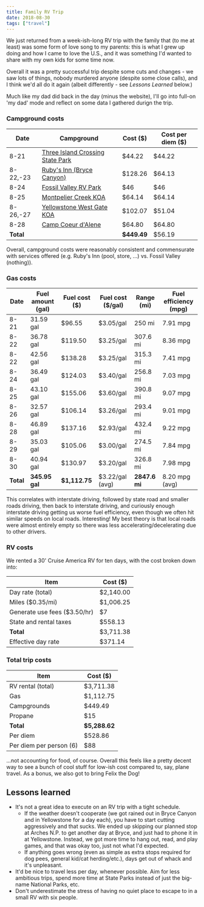```yaml
---
title: Family RV Trip
date: 2018-08-30
tags: ["travel"]
---
```


We just returned from a week-ish-long RV trip with the family that (to me at least) was some form of love song to my parents:
this is what I grew up doing and how I came to love the U.S., and it was something I'd wanted to share with my own kids for some time now.

Overall it was a pretty successful trip despite some cuts and changes - we saw lots of things, nobody murdered anyone (despite some close calls),
and I think we'd all do it again (albeit differently - see _Lessons Learned_ below.)

Much like my dad did back in the day (minus the website), I'll go into full-on 'my dad' mode and reflect on some data I gathered durign the trip.

### Campground costs

<!-- prettier-ignore-start -->
<!-- (Prettier escapes dollar signs poorly, or rather, its output is compliant with CommonMark but MdxJS parsing is not. Woot.) -->

| Date      | Campground                                                                                           | Cost ($)    | Cost per diem ($) |
| --------- | ---------------------------------------------------------------------------------------------------- | ----------- | ----------------- |
| 8-21      | [Three Island Crossing State Park](https://parksandrecreation.idaho.gov/parks/three-island-crossing) | $44.22      | $44.22            |
| 8-22,-23  | [Ruby's Inn (Bryce Canyon)](https://www.brycecanyoncampgrounds.com/)                                 | $128.26     | $64.13            |
| 8-24      | [Fossil Valley RV Park](http://www.fossilvalleyrvpark.com/)                                          | $46         | $46               |
| 8-25      | [Montpelier Creek KOA](https://koa.com/campgrounds/montpelier-creek/)                                | $64.14      | $64.14            |
| 8-26,-27  | [Yellowstone West Gate KOA](https://koa.com/campgrounds/yellowstone-park/)                           | $102.07     | $51.04            |
| 8-28      | [Camp Coeur d'Alene](http://campcoeurdalene.com/)                                                    | $64.80      | $64.80            |
| **Total** |                                                                                                      | **$449.49** | $56.19            |

<!-- prettier-ignore-end -->

Overall, campground costs were reasonably consistent and commensurate with services offered (e.g. Ruby's Inn (pool, store, ...) vs. Fossil Valley (nothing)).

### Gas costs

<!-- prettier-ignore-start -->

| Date      | Fuel amount (gal) | Fuel cost ($) | Fuel cost ($/gal) | Range (mi)    | Fuel efficiency (mpg) |
| --------- | ----------------- | ------------- | ----------------- | ------------- | --------------------- |
| 8-21      | 31.59 gal         | $96.55        | $3.05/gal         | 250 mi        | 7.91 mpg              |
| 8-22      | 36.78 gal         | $119.50       | $3.25/gal         | 307.6 mi      | 8.36 mpg              |
| 8-22      | 42.56 gal         | $138.28       | $3.25/gal         | 315.3 mi      | 7.41 mpg              |
| 8-24      | 36.49 gal         | $124.03       | $3.40/gal         | 256.8 mi      | 7.03 mpg              |
| 8-25      | 43.10 gal         | $155.06       | $3.60/gal         | 390.8 mi      | 9.07 mpg              |
| 8-26      | 32.57 gal         | $106.14       | $3.26/gal         | 293.4 mi      | 9.01 mpg              |
| 8-28      | 46.89 gal         | $137.16       | $2.93/gal         | 432.4 mi      | 9.22 mpg              |
| 8-29      | 35.03 gal         | $105.06       | $3.00/gal         | 274.5 mi      | 7.84 mpg              |
| 8-30      | 40.94 gal         | $130.97       | $3.20/gal         | 326.8 mi      | 7.98 mpg              |
| **Total** | **345.95 gal**    | **$1,112.75** | $3.22/gal (avg)   | **2847.6 mi** | 8.20 mpg (avg)        |

<!-- prettier-ignore-end -->

This correlates with interstate driving, followed by state road and smaller roads driving, then back to interstate driving,
and curiously enough interstate driving getting us worse fuel efficiency, even though we often hit similar speeds on local roads.
Interesting! My best theory is that local roads were almost entirely empty so there was less accelerating/decelerating due to other drivers.

### RV costs

We rented a 30' Cruise America RV for ten days, with the cost broken down into:

<!-- prettier-ignore-start -->

| Item                          | Cost ($)  |
| ----------------------------- | --------- |
| Day rate (total)              | $2,140.00 |
| Miles ($0.35/mi)              | $1,006.25 |
| Generate use fees ($3.50/hr)  | $7        |
| State and rental taxes        | $558.13   |
| **Total**                     | $3,711.38 |
| Effective day rate            | $371.14   |

<!-- prettier-ignore-end -->

### Total trip costs

<!-- prettier-ignore-start -->

| Item                    | Cost ($)      |
| ----------------------- | ------------- |
| RV rental (total)       | $3,711.38     |
| Gas                     | $1,112.75     |
| Campgrounds             | $449.49       |
| Propane                 | $15           |
| **Total**               | **$5,288.62** |
| Per diem                | $528.86       |
| Per diem per person (6) | $88           |

<!-- prettier-ignore-end -->

...not accounting for food, of course. Overall this feels like a pretty decent way to see a bunch of cool stuff for low-ish cost compared to, say, plane travel.
As a bonus, we also got to bring Felix the Dog!

## Lessons learned

- It's not a great idea to execute on an RV trip with a tight schedule.
  - If the weather doesn't cooperate (we got rained out in Bryce Canyon and in Yellowstone for a day each), you have to start cutting aggressively and that sucks.
    We ended up skipping our planned stop at Arches N.P. to get another day at Bryce, and just had to phone it in at Yellowstone. Instead, we got more time to hang out,
    read, and play games, and that was okay too, just not what I'd expected.
  - If anything goes wrong (even as simple as extra stops required for dog pees, general kid/cat herding/etc.), days get out of whack and it's unpleasant.
- It'd be nice to travel less per day, whenever possible. Aim for less ambitious trips, spend more time at State Parks instead of just the big-name National Parks, etc.
- Don't underestimate the stress of having no quiet place to escape to in a small RV with six people.
